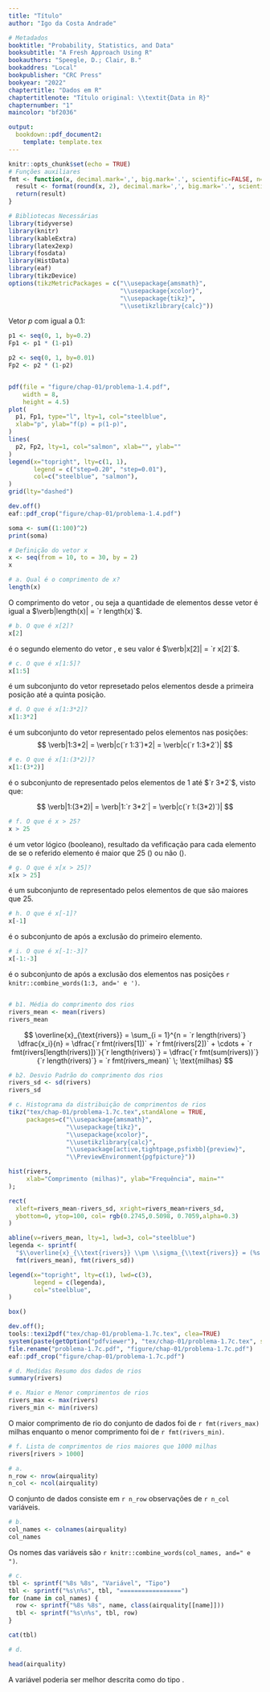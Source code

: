 ```yaml
---
title: "Título"
author: "Igo da Costa Andrade"

# Metadados
booktitle: "Probability, Statistics, and Data"
booksubtitle: "A Fresh Approach Using R"
bookauthors: "Speegle, D.; Clair, B."
bookaddres: "Local"
bookpublisher: "CRC Press"
bookyear: "2022"
chaptertitle: "Dados em R"
chaptertitlenote: "Título original: \\textit{Data in R}"
chapternumber: "1"
maincolor: "bf2036"

output: 
  bookdown::pdf_document2:
    template: template.tex
---
```


```r
knitr::opts_chunk$set(echo = TRUE)
# Funções auxiliares
fmt <- function(x, decimal.mark=',', big.mark='.', scientific=FALSE, n=2) {
  result <- format(round(x, 2), decimal.mark=',', big.mark='.', scientific=FALSE)
  return(result)
}
```

```r
# Bibliotecas Necessárias
library(tidyverse)
library(knitr)
library(kableExtra)
library(latex2exp)
library(fosdata)
library(HistData)
library(eaf)
library(tikzDevice)
options(tikzMetricPackages = c("\\usepackage{amsmath}",
                               "\\usepackage{xcolor}",
                               "\\usepackage{tikz}",
                               "\\usetikzlibrary{calc}"))
```

\section*{Exercícios}

\begin{enumerate}
  \setcounter{enumi}{3}
  \item Neste exercício, construa o gráfico da função $f(p) = p (1-p)$ para $p \in [0,1]$.
  \begin{enumerate}[label=\alph*.]
    \item Use \verb|seq| para criar um vetor $p$ de números de 0 a 1 espaçados por $0.2$.
    \item Use a função \verb|plot| para graficar $p$ na coordenada $x$ e $p(1-p)$ na coordenada $y$. Leia a página de ajuda para \verb|plot| e faça testes com o argumento \verb|type| para encontrar uma boa escolha para este gráfico.
    \item Repita, mas criando um vetor $p$ de números de 0 a 1 espaçados por $0.01$.
  \end{enumerate}
\end{enumerate}
\iniSol
Vetor $p$ com \textit{step} igual a $0.1$:

```r
p1 <- seq(0, 1, by=0.2)
Fp1 <- p1 * (1-p1)

p2 <- seq(0, 1, by=0.01)
Fp2 <- p2 * (1-p2)


pdf(file = "figure/chap-01/problema-1.4.pdf",
    width = 8,
    height = 4.5)
plot(
  p1, Fp1, type="l", lty=1, col="steelblue",
  xlab="p", ylab="f(p) = p(1-p)",
)
lines(
  p2, Fp2, lty=1, col="salmon", xlab="", ylab=""
)
legend(x="topright", lty=c(1, 1),
       legend = c("step=0.20", "step=0.01"),
       col=c("steelblue", "salmon"),
)
grid(lty="dashed")

dev.off()
eaf::pdf_crop("figure/chap-01/problema-1.4.pdf")
```

\begin{figure}[H]
  \centering
  \caption{Gráfico da função $f(p) = p(1-p)$ para diferentes \textit{steps}}
  \includegraphics[width=\textwidth]{figure/chap-01/problema-1.4.pdf}
\end{figure}

\fimSol

\begin{enumerate}[resume]
  \item Use \verb|R| para calcular a sima dos quadrados de todos os números de 1 a 100: $1^2 + 2^2 + \cdots + 99^2 + 100^2$.
\end{enumerate}

\iniSol
```r
soma <- sum((1:100)^2)
print(soma)
```

\begin{align*}
  \sum_{i = 1}^{100} x_i = 1^2 + 2^2 + \cdots + 99^2 + 100^2 = `r format(soma, big.mark='.', decimal.mark=',')`
\end{align*}

\fimSol

\begin{enumerate}[resume]
  \item Seja $x$ o vetor  obtido da execução do comando \verb|R| \verb|x <- seq(from=10, to=30, by=2)|.
  \begin{enumerate}[label=\alph*.]
    \item Qual é o comprimento de \verb|x|?
    \item O que é \verb|x[2]|?
    \item O que é \verb|x[1:5]|?
    \item O que é \verb|x[1:3*2]|?
    \item O que é \verb|x[1:(3*2)]|?
    \item O que é \verb|x > 25|?
    \item O que é \verb|x[x > 25]|?
    \item O que é \verb|x[-1]|?
    \item O que é \verb|x[-1:-3]|?
  \end{enumerate}
\end{enumerate}

\iniSol
```r
# Definição do vetor x
x <- seq(from = 10, to = 30, by = 2)
x
```

```r
# a. Qual é o comprimento de x?
length(x)
```

O comprimento do vetor \verb|x|, ou seja a quantidade de elementos desse vetor é igual a $\verb|length(x)| = `r length(x)`$.

```r
# b. O que é x[2]?
x[2]
```

\verb|x[2]| é o segundo elemento do vetor \verb|x|, e seu valor é $\verb|x[2]| = `r x[2]`$.

```r
# c. O que é x[1:5]?
x[1:5]
```

\verb|x[1:5]| é um subconjunto do vetor \verb|x| represetado pelos elementos desde a primeira posição até a quinta posição.

```r
# d. O que é x[1:3*2]?
x[1:3*2]
```

\verb|x[1:3*2]| é um subconjunto do vetor \verb|x| representado pelos elementos nas posições:
$$
\verb|1:3*2| = \verb|c(`r 1:3`)*2| = \verb|c(`r 1:3*2`)|
$$

```r
# e. O que é x[1:(3*2)]?
x[1:(3*2)]
```

\verb|x[1:(3*2)]| é o subconjunto de \verb|x| representado pelos elementos de 1 até $`r 3*2`$, visto que:

$$
\verb|1:(3*2)| = \verb|1:`r 3*2`| = \verb|c(`r 1:(3*2)`)|
$$

```r
# f. O que é x > 25?
x > 25
```

\verb|x > 25| é um vetor lógico (booleano), resultado da vefificação para cada elemento de \verb|x| se o referido elemento é maior que 25 (\verb|TRUE|) ou não (\verb|FALSE|).


```r
# g. O que é x[x > 25]?
x[x > 25]
```

\verb|x[x > 25]| é um subconjunto de \verb|x| representado pelos elementos de \verb|x| que são maiores que 25.

```r
# h. O que é x[-1]?
x[-1]
```

\verb|x[-1]| é o subconjunto de \verb|x| após a exclusão do primeiro elemento.

```r
# i. O que é x[-1:-3]?
x[-1:-3]
```

\verb|x[-1:-3]| é o subconjunto de \verb|x| após a exclusão dos elementos nas posições `r knitr::combine_words(1:3, and=' e ')`.
\fimSol

\begin{enumerate}[resume]
  \item \verb|R| possui uma vetor denominado \verb|rivers| o qual contém os comprimentos do maiores rios Norte Americanos.
  \begin{enumerate}[label=\alph*.]
    \item Use \verb|?rivers| para apreender sobre o conjunto de dados.
    \item Encontre a média e o desvio padrão dos dados dos rios usando as funções de \verb|R| base \verb|mean| e \verb|sd|.
    \item Crie um histogram (\verb|hist|) dos dados de rios.
    \item Obtenha cinco números resumos (\verb|summary|) dos dados dos rios.
    \item Encontre o maior e o menor comprimento de rios do conjunto.
    \item Crie uma lista de todos os (comprimentos de) rios maiores que 1000 milhas.
  \end{enumerate}
\end{enumerate}

\iniSol
```r

```


```r
# b1. Média do comprimento dos rios
rivers_mean <- mean(rivers)
rivers_mean
```

$$
\overline{x}_{\text{rivers}} = \sum_{i = 1}^{n = `r length(rivers)`} \dfrac{x_i}{n} = \dfrac{`r fmt(rivers[1])` + `r fmt(rivers[2])` + \cdots + `r fmt(rivers[length(rivers)])`}{`r length(rivers)`} = \dfrac{`r fmt(sum(rivers))`}{`r length(rivers)`} = `r fmt(rivers_mean)` \; \text{milhas}
$$
```r
# b2. Desvio Padrão do comprimento dos rios
rivers_sd <- sd(rivers)
rivers_sd
```

\begin{align*}
\sigma_{\text{rivers}} = \sqrt{\sum_{i = 1}^{n = `r length(rivers)`} \dfrac{(x_i - \overline{x}_{\text{rivers}})^2 }{n}} &= \sqrt{\dfrac{(`r fmt(rivers[1])` - `r fmt(rivers_mean)`)^2 + (`r fmt(rivers[2])` - `r fmt(rivers_mean)`)^2 + \cdots + (`r fmt(rivers[length(rivers)])` - `r fmt(rivers_mean)`)^2}{`r length(rivers)`}}\\
&= `r fmt(rivers_sd)` \; \text{milhas}
\end{align*}


```r
# c. Histograma da distribuição de comprimentos de rios
tikz("tex/chap-01/problema-1.7c.tex",standAlone = TRUE,
     packages=c("\\usepackage{amsmath}",
                "\\usepackage{tikz}",
                "\\usepackage{xcolor}",
                "\\usetikzlibrary{calc}",
                "\\usepackage[active,tightpage,psfixbb]{preview}",
                "\\PreviewEnvironment{pgfpicture}"))

hist(rivers,
     xlab="Comprimento (milhas)", ylab="Frequência", main=""
);

rect(
  xleft=rivers_mean-rivers_sd, xright=rivers_mean+rivers_sd,
  ybottom=0, ytop=100, col= rgb(0.2745,0.5098, 0.7059,alpha=0.3)
)

abline(v=rivers_mean, lty=1, lwd=3, col="steelblue")
legenda <- sprintf(
  "$\\overline{x}_{\\text{rivers}} \\pm \\sigma_{\\text{rivers}} = (%s \\pm %s)$ milhas", 
  fmt(rivers_mean), fmt(rivers_sd))

legend(x="topright", lty=c(1), lwd=c(3),
       legend = c(legenda),
       col="steelblue",
)

box()

dev.off();
tools::texi2pdf("tex/chap-01/problema-1.7c.tex", clea=TRUE)
system(paste(getOption("pdfviewer"), "tex/chap-01/problema-1.7c.tex", sep=""));
file.rename("problema-1.7c.pdf", "figure/chap-01/problema-1.7c.pdf")
eaf::pdf_crop("figure/chap-01/problema-1.7c.pdf")
```

\begin{figure}[H]
  \centering
  \caption{Distribuição do comprimento dos maiores rios Norte Americanos}
  \includegraphics[width=\textwidth]{figure/chap-01/problema-1.7c.pdf}
\end{figure}

```r
# d. Medidas Resumo dos dados de rios
summary(rivers)
```

```r
# e. Maior e Menor comprimentos de rios
rivers_max <- max(rivers)
rivers_min <- min(rivers)
```

O maior comprimento de rio do conjunto de dados foi de `r fmt(rivers_max)` milhas enquanto o menor comprimento foi de `r fmt(rivers_min)`.

```r
# f. Lista de comprimentos de rios maiores que 1000 milhas
rivers[rivers > 1000]
```

\fimSol

\begin{enumerate}[resume]
  \item Considere o conjunto de dados \verb|airquality|.
  \begin{enumerate}[label=\alph*.]
    \item Quantas observações de quantas variáveis existem?
    \item Quais os nomes das variáveis?
    \item Qual o tipo de dados de cada variável?
    \item Você concorda com o tipo de dados associado a cada variável? Existem escolhas melhores?
  \end{enumerate}
\end{enumerate}

\iniSol
```r
# a. 
n_row <- nrow(airquality)
n_col <- ncol(airquality)
```

O conjunto de dados \verb|airquality| consiste em `r n_row` observações de `r n_col` variáveis.

```r
# b.
col_names <- colnames(airquality)
col_names
```

Os nomes das variáveis são `r knitr::combine_words(col_names, and=" e ")`.


```r
# c.
tbl <- sprintf("%8s %8s", "Variável", "Tipo")
tbl <- sprintf("%s\n%s", tbl, "=================")
for (name in col_names) {
  row <- sprintf("%8s %8s", name, class(airquality[[name]]))
  tbl <- sprintf("%s\n%s", tbl, row)
}

cat(tbl)
```

```r
# d.

head(airquality)
```

A variável \verb|Month| poderia ser melhor descrita como do tipo \verb|factor|.
\fimSol
